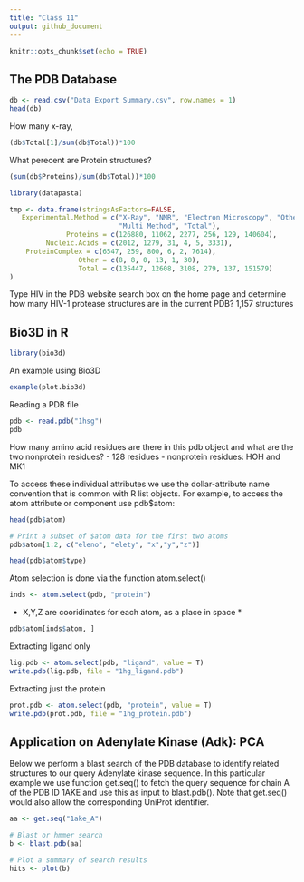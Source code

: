 ```yaml
---
title: "Class 11"
output: github_document
---
```


```r
knitr::opts_chunk$set(echo = TRUE)
```

## The PDB Database

```r
db <- read.csv("Data Export Summary.csv", row.names = 1)
head(db)


```

How many x-ray, 
```r
(db$Total[1]/sum(db$Total))*100
```

What perecent are Protein structures?
```r
(sum(db$Proteins)/sum(db$Total))*100

```



```r
library(datapasta)

tmp <- data.frame(stringsAsFactors=FALSE,
   Experimental.Method = c("X-Ray", "NMR", "Electron Microscopy", "Other",
                           "Multi Method", "Total"),
              Proteins = c(126880, 11062, 2277, 256, 129, 140604),
         Nucleic.Acids = c(2012, 1279, 31, 4, 5, 3331),
    ProteinComplex = c(6547, 259, 800, 6, 2, 7614),
                 Other = c(8, 8, 0, 13, 1, 30),
                 Total = c(135447, 12608, 3108, 279, 137, 151579)
)

```


Type HIV in the PDB website search box on the home page and determine how many HIV-1 protease structures are in the current PDB?
 1,157 structures 


## Bio3D in R

```r
library(bio3d)
```

An example using Bio3D
```r
example(plot.bio3d)
```

Reading a PDB file
```r
pdb <- read.pdb("1hsg")
pdb
```

How many amino acid residues are there in this pdb object and what are the two nonprotein residues?
- 128 residues 
- nonprotein residues: HOH and MK1

To access these individual attributes we use the dollar-attribute name convention that is common with R list objects. For example, to access the atom attribute or component use pdb$atom:

```r
head(pdb$atom)
```

```r
# Print a subset of $atom data for the first two atoms
pdb$atom[1:2, c("eleno", "elety", "x","y","z")]
```

```r
head(pdb$atom$type)
```

Atom selection is done via the function atom.select() 

```r
inds <- atom.select(pdb, "protein")
```
* X,Y,Z are cooridinates for each atom, as a place in space *

```r
pdb$atom[inds$atom, ]
```

Extracting ligand only
```r
lig.pdb <- atom.select(pdb, "ligand", value = T)
write.pdb(lig.pdb, file = "1hg_ligand.pdb")
```

Extracting just the protein
```r
prot.pdb <- atom.select(pdb, "protein", value = T)
write.pdb(prot.pdb, file = "1hg_protein.pdb")
```


## Application on Adenylate Kinase (Adk): PCA

Below we perform a blast search of the PDB database to identify related structures to our query Adenylate kinase sequence. In this particular example we use function get.seq() to fetch the query sequence for chain A of the PDB ID 1AKE and use this as input to blast.pdb(). 
Note that get.seq() would also allow the corresponding UniProt identifier.

```r
aa <- get.seq("1ake_A")

# Blast or hmmer search
b <- blast.pdb(aa)
```

```r
# Plot a summary of search results
hits <- plot(b)
```











 
